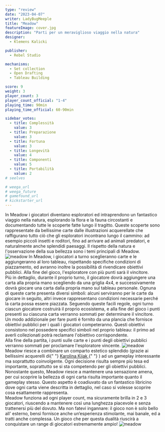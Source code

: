 ```yaml
---
type: "review"
date: "2023-04-07"
writer: LadyBugMeeple
title: "Meadow"
featureImage: cover.jpg
description: "Parti per un meraviglioso viaggio nella natura"
designer:
  - Klemens Kalicki

publisher:
  - Rebel Studio

mechanisms:
  - Set collection
  - Open Drafting
  - Tableau Building

score: 9
weight: 3
player_count: 3
player_count_official: "1-4"
playing_time: 90min
playing_time_official: 60-90min

sidebar_votes:
  - title: Complessità
    value: 3
  - title: Preparazione
    value: 3
  - title: Fortuna
    value: 3
  - title: Longevità
    value: 4
  - title: Componenti
    value: 5
  - title: Portabilità
    value: 2
# seelves

# weega_url
# weega_future
# gamefound_url
# kickstarter_url
---
```


<Setting>
  In Meadow i giocatori diventano esploratori ed intraprendono un fantastico
  viaggio nella natura, esplorando la flora e la fauna circostanti e
  documentando tutte le scoperte fatte lungo il tragitto. Queste scoperte sono
  rappresentate da bellissime carte dalle illustrazioni acquerellate che
  raffigurano tutto ciò che gli esploratori incontrano lungo il cammino: ad
  esempio piccoli insetti e roditori, fino ad arrivare ad animali predatori, e
  naturalmente anche splendidi paesaggi. Il rispetto della natura e
  l'osservazione della sua bellezza sono i temi principali di Meadow.
</Setting>

<img src="./game1.jpg" alt="meadow" />

<Rules>
  In Meadow, i giocatori a turno sceglieranno carte e le aggiungeranno al loro
  tableau, rispettando specifiche condizioni di piazzamento, ed avranno inoltre
  la possibilità di rivendicare obiettivi pubblici. Alla fine del gioco,
  l'esploratore con più punti sarà il vincitore.
  <br />
  Più in dettaglio, durante il proprio turno, il giocatore dovrà aggiungere una
  carta alla propria mano scegliendo da una griglia 4x4, e successivamente dovrà
  giocare una carta dalla propria mano sul tableau personale. Ognuna di queste
  carte presenta diversi simboli: alcuni serviranno per le carte da giocare in
  seguito, altri invece rappresentano condizioni necessarie perché la carta
  possa essere piazzata. Seguendo queste facili regole, ogni turno ciascun
  giocatore costruirà il proprio ecosistema, e alla fine del gioco i punti
  presenti su ciascuna carta verranno sommati per determinare il vincitore.
  <br />
  Un modo addizionale per fare punti è fornito da una plancia che fornisce
  obiettivi pubblici per i quali i giocatori competeranno. Questi obiettivi
  consistono nel possedere specifici simboli nel proprio tableau: il primo ad
  averli collezionati potrà reclamare l'obiettivo corrispondente.
  <br />
  Alla fine della partita, i punti sulle carte e i punti degli obiettivi
  pubblici verranno sommati per proclamare l'esploratore vincente.

</Rules>

<img src="./game2.jpg" alt="meadow" />

<Feedback>
  Meadow riesce a combinare un comparto estetico splendido (grazie ai bellissimi
  acquerelli di{" "}
  <a href="https://boardgamegeek.com/boardgameartist/128605/karolina-kijak">
    Karolina Kijak
  </a>{" "}
  ) ad un gameplay interessante ma soprattutto coinvolgente. Ogni decisione
  risulta sempre più tesa ed importante, soprattutto se si sta competendo per
  gli obiettivi pubblici. Nonostante questo, Meadow riesce a mantenere una
  sensazione amena, per cui scoprire la bellezza di ogni carta risulta
  importante quanto il gameplay stesso. Questo aspetto è coadiuvato da un
  fantastico libricino dove ogni carta viene descritta in dettaglio, nel caso si
  volesse scoprire cosa esattamente rappresenta.
  <br />
  Meadow funziona ad ogni player count, ma sicuramente brilla in 2 e 3
  giocatori, riuscendo a mantenere così una lunghezza piacevole e senza
  trattenersi più del dovuto. Ma non fatevi ingannare: il gioco non è solo bello
  all' esterno, bensì fornisce anche un’esperienza stimolante, mai banale, ed a
  tratti anche complessa. Un gioco che per questa dualità riuscirà a conquistare
  un range di giocatori estremamente ampio!
</Feedback>

<img src="./game3.jpg" alt="meadow" />
